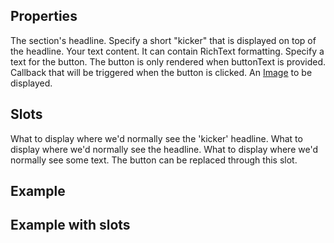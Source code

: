 
<Meta
  title="Teaser Section"
  subtitle="a complete Teaser section"
/>

## Properties

<PropsTable>
      <PropsTableRow value="headline" type="string" required>
        The section's headline.
      </PropsTableRow>
      <PropsTableRow value="kicker" type="string" required>
        Specify a short "kicker" that is displayed on top of the headline.
      </PropsTableRow>
      <PropsTableRow value="text" type="string" required>
        Your text content. It can contain RichText formatting.
      </PropsTableRow>
      <PropsTableRow value="buttonText" type="string" optional>
        Specify a text for the button. The button is only rendered when buttonText is provided.
      </PropsTableRow>
      <PropsTableRow value="handleButtonClick()" type="function" optional>
        Callback that will be triggered when the button is clicked.
      </PropsTableRow>
      <PropsTableRow value="image" type="Image" optional>
        An <a href="/#/components/image">Image</a> to be displayed.
      </PropsTableRow>
</PropsTable>

## Slots

<SlotsTable>
  <SlotsTableRow value="kicker" prop="string">
  What to display where we'd normally see the 'kicker' headline.
  </SlotsTableRow>
  <SlotsTableRow value="headline" prop="string">
  What to display where we'd normally see the headline.
  </SlotsTableRow>
  <SlotsTableRow value="text" prop="string">
  What to display where we'd normally see some text.
  </SlotsTableRow>
  <SlotsTableRow value="button" prop="string">
  The button can be replaced through this slot.
  </SlotsTableRow>
</SlotsTable>

## Example

<ExampleLoader example="TeaserSection.tsx"/>

## Example with slots

<ExampleLoader example="TeaserSection.slots.tsx"/>